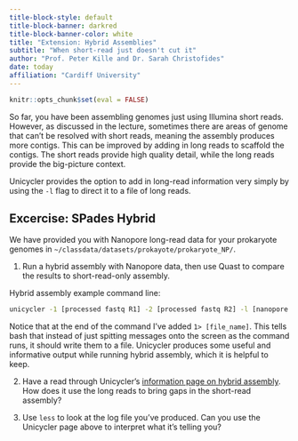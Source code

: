 ```yaml
---
title-block-style: default
title-block-banner: darkred
title-block-banner-color: white
title: "Extension: Hybrid Assemblies"
subtitle: "When short-read just doesn't cut it"
author: "Prof. Peter Kille and Dr. Sarah Christofides"
date: today
affiliation: "Cardiff University"
---
```


```r
knitr::opts_chunk$set(eval = FALSE)
```

So far, you have been assembling genomes just using Illumina short reads. However, as discussed in the lecture, sometimes there are areas of genome that can't be resolved with short reads, meaning the assembly produces more contigs. This can be improved by adding in long reads to scaffold the contigs. The short reads provide high quality detail, while the long reads provide the big-picture context.

Unicycler provides the option to add in long-read information very simply by using the `-l` flag to direct it to a file of long reads. 

::: callout-important
## Excercise: SPades Hybrid

We have provided you with Nanopore long-read data for your prokaryote genomes in `~/classdata/datasets/prokayote/prokaryote_NP/`.

1. Run a hybrid assembly with Nanopore data, then use Quast to compare the results to short-read-only assembly.

Hybrid assembly example command line:

```bash
unicycler -1 [processed fastq R1] -2 [processed fastq R2] -l [nanopore fastq] -t [thread number] -o [output directory] 1> [file_name]
```

Notice that at the end of the command I've added `1> [file_name]`. This tells bash that instead of just spitting messages onto the screen as the command runs, it should write them to a file. Unicycler produces some useful and informative output while running hybrid assembly, which it is helpful to keep.

2. Have a read through Unicycler's [information page on hybrid assembly](https://github.com/rrwick/Unicycler#method-hybrid-assembly). How does it use the long reads to bring gaps in the short-read assembly? 

3. Use `less` to look at the log file you've produced. Can you use the Unicycler page above to interpret what it's telling you?

:::
